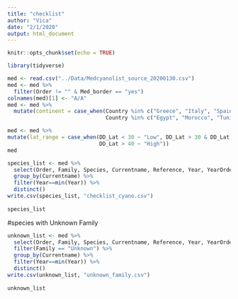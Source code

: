 ```yaml
---
title: "checklist"
author: "Vica"
date: "2/1/2020"
output: html_document
---
```


```r
knitr::opts_chunk$set(echo = TRUE)
```


```r
library(tidyverse)
```

```r
med <- read.csv("../Data/Medcyanolist_source_20200130.csv")
med <- med %>% 
  filter(Order != "" & Med_border == "yes") 
colnames(med)[1] <- "A/A"
med <- med %>% 
  mutate(continent = case_when(Country %in% c("Greece", "Italy", "Spain", "France", "Albania", "Montenegro", "Slovenia", "Portugal", "Bulgaria", "Croatia") ~ "Europe",
                               Country %in% c("Egypt", "Morocco", "Tunisia", "Libya", "Algeria", "Israel","Lebanon") ~ "Africa",Country == "Turkey" ~ "Asia"))

med <- med %>% 
mutate(lat_range = case_when(DD_Lat < 30 ~ "Low", DD_Lat > 30 & DD_Lat < 40 ~ "Medium",
                             DD_Lat > 40 ~ "High"))
med
```


```r
species_list <- med %>%
  select(Order, Family, Species, Currentname, Reference, Year, YearOrder) %>% 
  group_by(Currentname) %>% 
  filter(Year==min(Year)) %>% 
  distinct()
write.csv(species_list, "checklist_cyano.csv")
  
species_list
```

#species with Unknown Family

```r
unknown_list <- med %>%
  select(Order, Family, Species, Currentname, Reference, Year, YearOrder) %>% 
  filter(Family == "Unknown") %>% 
  group_by(Currentname) %>% 
  filter(Year==min(Year)) %>% 
  distinct()
write.csv(unknown_list, "unknown_family.csv")
  
unknown_list
```

